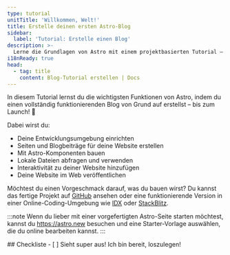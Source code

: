 ```yaml
---
type: tutorial
unitTitle: 'Willkommen, Welt!'
title: Erstelle deinen ersten Astro-Blog
sidebar:
  label: 'Tutorial: Erstelle einen Blog'
description: >-
  Lerne die Grundlagen von Astro mit einem projektbasierten Tutorial – inklusive allem Hintergrundwissen, das du zum Start brauchst!
i18nReady: true
head:
  - tag: title
    content: Blog-Tutorial erstellen | Docs
---
```



<Lede> In diesem Tutorial lernst du die wichtigsten Funktionen von Astro, indem du einen vollständig funktionierenden Blog von Grund auf erstellst – bis zum Launch! 🚀 </Lede>

Dabei wirst du:

- Deine Entwicklungsumgebung einrichten 
- Seiten und Blogbeiträge für deine Website erstellen
- Mit Astro-Komponenten bauen
- Lokale Dateien abfragen und verwenden
- Interaktivität zu deiner Website hinzufügen
- Deine Website im Web veröffentlichen

Möchtest du einen Vorgeschmack darauf, was du bauen wirst? Du kannst das fertige Projekt auf [GitHub](https://github.com/withastro/blog-tutorial-demo) ansehen oder eine funktionierende Version in einer Online-Coding-Umgebung wie [IDX](https://idx.google.com/import?url=https:%2F%2Fgithub.com%2Fwithastro%2Fblog-tutorial-demo%2F) oder [StackBlitz](https://stackblitz.com/github/withastro/blog-tutorial-demo/tree/complete?file=src%2Fpages%2Findex.astro).


:::note
Wenn du lieber mit einer vorgefertigten Astro-Seite starten möchtest, kannst du https://astro.new besuchen und eine Starter-Vorlage auswählen, die du online bearbeiten kannst.
::: 


<Box icon="check-list">
## Checkliste

<Checklist>
- [ ] Sieht super aus! Ich bin bereit, loszulegen!
</Checklist>
</Box>
